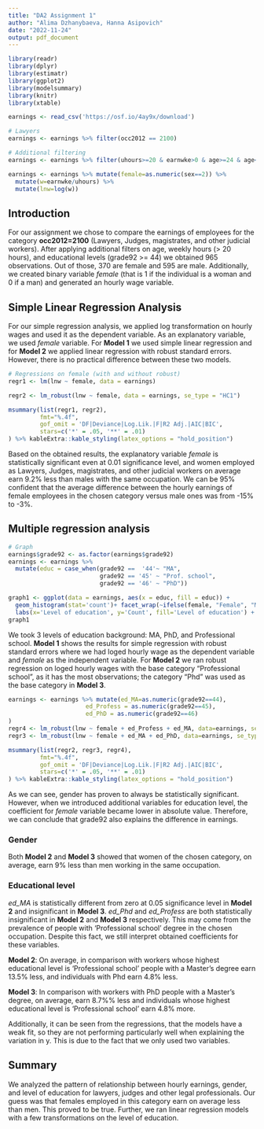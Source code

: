 ---
title: "DA2 Assignment 1"
author: "Alima Dzhanybaeva, Hanna Asipovich"
date: "2022-11-24"
output: pdf_document
---
```{r include=FALSE}
library(readr)
library(dplyr)
library(estimatr)
library(ggplot2)
library(modelsummary)
library(knitr)
library(xtable)
```

```{r include=FALSE}
earnings <- read_csv('https://osf.io/4ay9x/download')

# Lawyers 
earnings <- earnings %>% filter(occ2012 == 2100)

# Additional filtering
earnings <- earnings %>% filter(uhours>=20 & earnwke>0 & age>=24 & age<=64 & grade92>=44)

earnings <- earnings %>% mutate(female=as.numeric(sex==2)) %>%
  mutate(w=earnwke/uhours) %>%
  mutate(lnw=log(w))
```

## Introduction
For our assignment we chose to compare the earnings of employees for the category **occ2012=2100** (Lawyers, Judges, magistrates, and other judicial workers). After applying additional filters on age, weekly hours (> 20 hours), and educational levels (grade92 >= 44) we obtained 965 observations. Out of those, 370 are female and 595 are male. Additionally, we created binary variable *female* (that is 1 if the individual is a woman and 0 if a man) and generated an hourly wage variable.

## Simple Linear Regression Analysis
For our simple regression analysis, we applied log transformation on hourly wages and used it as the dependent variable. As an explanatory variable, we used *female* variable. For **Model 1** we used simple linear regression and for **Model 2** we applied linear regression with robust standard errors. However, there is no practical difference between these two models.

```{r echo=FALSE}
# Regressions on female (with and without robust)
regr1 <- lm(lnw ~ female, data = earnings)

regr2 <- lm_robust(lnw ~ female, data = earnings, se_type = "HC1")

msummary(list(regr1, regr2),
         fmt="%.4f",
         gof_omit = 'DF|Deviance|Log.Lik.|F|R2 Adj.|AIC|BIC',
         stars=c('*' = .05, '**' = .01)
) %>% kableExtra::kable_styling(latex_options = "hold_position")
```

Based on the obtained results, the explanatory variable *female* is statistically significant even at 0.01 significance level, and women employed as Lawyers, Judges, magistrates, and other judicial workers on average earn 9.2% less than males with the same occupation.
We can be 95% confident that the average difference between the hourly earnings of female employees in the chosen category versus male ones was from -15% to -3%.

## Multiple regression analysis

```{r echo=FALSE, message=FALSE, warning=FALSE}
# Graph
earnings$grade92 <- as.factor(earnings$grade92)
earnings <- earnings %>%
  mutate(educ = case_when(grade92 ==  '44'~ "MA",
                          grade92 == '45' ~ "Prof. school",
                          grade92 == '46' ~ "PhD"))

graph1 <- ggplot(data = earnings, aes(x = educ, fill = educ)) + 
  geom_histogram(stat='count')+ facet_wrap(~ifelse(female, "Female", "Male")) + 
  labs(x='Level of education', y='Count', fill='Level of education') + geom_text(aes(label = ..count..), stat = "count", vjust = 1.5, colour = "white")
graph1
```

We took 3 levels of education background: MA, PhD, and Professional school. **Model 1** shows the results for simple regression with robust standard errors where we had loged hourly wage as the dependent variable and *female* as the independent variable. For **Model 2**  we ran robust regression on loged hourly wages with the base category “Professional school”, as it has the most observations; the category “Phd” was used as the base category in **Model 3**. 

```{r echo=FALSE}
earnings <- earnings %>% mutate(ed_MA=as.numeric(grade92==44),
                      ed_Profess = as.numeric(grade92==45),
                      ed_PhD = as.numeric(grade92==46)
)
regr4 <- lm_robust(lnw ~ female + ed_Profess + ed_MA, data=earnings, se_type = "HC1")
regr3 <- lm_robust(lnw ~ female + ed_MA + ed_PhD, data=earnings, se_type = "HC1")

msummary(list(regr2, regr3, regr4),
         fmt="%.4f",
         gof_omit = 'DF|Deviance|Log.Lik.|F|R2 Adj.|AIC|BIC',
         stars=c('*' = .05, '**' = .01)
) %>% kableExtra::kable_styling(latex_options = "hold_position")
```
\newpage
As we can see, gender has proven to always be statistically significant. However, when we introduced additional variables for education level, the coefficient for *female* variable became lower in absolute value. Therefore, we can conclude that grade92 also explains the difference in earnings.

### Gender
Both **Model 2** and **Model 3** showed that women of the chosen category, on average, earn 9% less than men working in the same occupation.

### Educational level
*ed_MA* is statistically different from zero at 0.05 significance level in **Model 2** and insignificant in **Model 3**. *ed_Phd* and *ed_Profess* are both statistically insignificant in **Model 2** and **Model 3** respectively. This may come from the prevalence of people with 'Professional school' degree in the chosen occupation. Despite this fact, we still interpret obtained coefficients for these variables.

**Model 2**: On average, in comparison with workers whose highest educational level is 'Professional school' people with a Master's degree earn 13.5% less, and individuals with Phd earn 4.8% less.

**Model 3**: In comparison with workers with PhD people with a Master's degree, on average, earn 8.7%% less and individuals whose highest educational level is 'Professional school' earn 4.8% more.

Additionally, it can be seen from the regressions, that the models have a weak fit, so they are not performing particularly well when explaining the variation in y. This is due to the fact that we only used two variables.

## Summary
We analyzed the pattern of relationship between hourly earnings, gender, and level of education for lawyers, judges and other legal professionals. Our guess was that females employed in this category earn on average less than men. This proved to be true. Further, we ran linear regression models with a few transformations on the level of education. 

